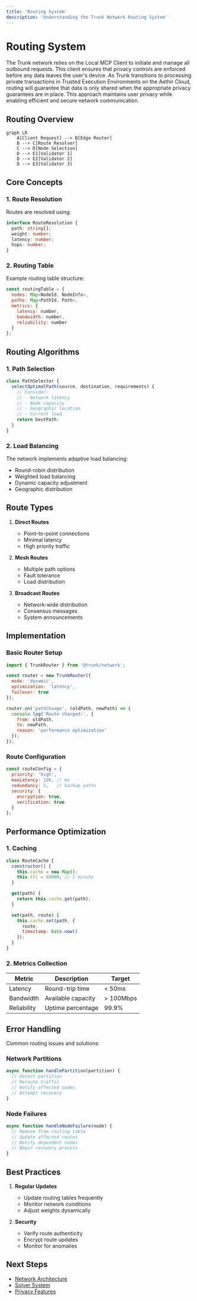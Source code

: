 ```yaml
---
title: 'Routing System'
description: 'Understanding the Trunk Network Routing System'
---
```


# Routing System

The Trunk network relies on the Local MCP Client to initiate and manage all outbound requests. This client ensures that privacy controls are enforced before any data leaves the user's device. As Trunk transitions to processing private transactions in Trusted Execution Environments on the Aethir Cloud, routing will guarantee that data is only shared when the appropriate privacy guarantees are in place. This approach maintains user privacy while enabling efficient and secure network communication.

## Routing Overview

```mermaid
graph LR
    A[Client Request] --> B[Edge Router]
    B --> C[Route Resolver]
    C --> D[Node Selection]
    D --> E1[Validator 1]
    D --> E2[Validator 2]
    D --> E3[Validator 3]
```

## Core Concepts

### 1. Route Resolution

Routes are resolved using:

```typescript
interface RouteResolution {
  path: string[];
  weight: number;
  latency: number;
  hops: number;
}
```

### 2. Routing Table

Example routing table structure:

```javascript
const routingTable = {
  nodes: Map<NodeId, NodeInfo>,
  paths: Map<PathId, Path>,
  metrics: {
    latency: number,
    bandwidth: number,
    reliability: number
  }
};
```

## Routing Algorithms

### 1. Path Selection

```javascript
class PathSelector {
  selectOptimalPath(source, destination, requirements) {
    // Consider:
    // - Network latency
    // - Node capacity
    // - Geographic location
    // - Current load
    return bestPath;
  }
}
```

### 2. Load Balancing

The network implements adaptive load balancing:

- Round-robin distribution
- Weighted load balancing
- Dynamic capacity adjustment
- Geographic distribution

## Route Types

1. **Direct Routes**
   - Point-to-point connections
   - Minimal latency
   - High priority traffic

2. **Mesh Routes**
   - Multiple path options
   - Fault tolerance
   - Load distribution

3. **Broadcast Routes**
   - Network-wide distribution
   - Consensus messages
   - System announcements

## Implementation

### Basic Router Setup

```javascript
import { TrunkRouter } from '@trunk/network';

const router = new TrunkRouter({
  mode: 'dynamic',
  optimization: 'latency',
  failover: true
});

router.on('pathChange', (oldPath, newPath) => {
  console.log('Route changed:', {
    from: oldPath,
    to: newPath,
    reason: 'performance optimization'
  });
});
```

### Route Configuration

```javascript
const routeConfig = {
  priority: 'high',
  maxLatency: 100, // ms
  redundancy: 2,   // backup paths
  security: {
    encryption: true,
    verification: true
  }
};
```

## Performance Optimization

### 1. Caching

```javascript
class RouteCache {
  constructor() {
    this.cache = new Map();
    this.ttl = 60000; // 1 minute
  }

  get(path) {
    return this.cache.get(path);
  }

  set(path, route) {
    this.cache.set(path, {
      route,
      timestamp: Date.now()
    });
  }
}
```

### 2. Metrics Collection

| Metric      | Description        | Target     |
|-------------|-------------------|------------|
| Latency     | Round-trip time   | &lt; 50ms   |
| Bandwidth   | Available capacity | &gt; 100Mbps|
| Reliability | Uptime percentage | 99.9%      |

## Error Handling

Common routing issues and solutions:

### Network Partitions
```javascript
async function handlePartition(partition) {
  // Detect partition
  // Reroute traffic
  // Notify affected nodes
  // Attempt recovery
}
```

### Node Failures
```javascript
async function handleNodeFailure(node) {
  // Remove from routing table
  // Update affected routes
  // Notify dependent nodes
  // Begin recovery process
}
```

## Best Practices

1. **Regular Updates**
   - Update routing tables frequently
   - Monitor network conditions
   - Adjust weights dynamically

2. **Security**
   - Verify route authenticity
   - Encrypt route updates
   - Monitor for anomalies

## Next Steps

- [Network Architecture](/concepts/network)
- [Solver System](/concepts/solvers)
- [Privacy Features](/concepts/privacy)